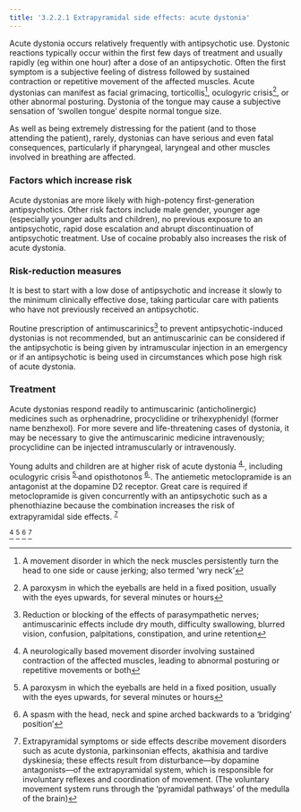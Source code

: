 ```yaml
---
title: '3.2.2.1 Extrapyramidal side effects: acute dystonia'
---
```



Acute dystonia occurs relatively frequently with antipsychotic use. Dystonic reactions typically occur within the first few days of treatment and usually rapidly (eg within one hour) after a dose of an antipsychotic. Often the first symptom is a subjective feeling of distress followed by sustained contraction or repetitive movement of the affected muscles. Acute dystonias can manifest as facial grimacing, torticollis[^1], oculogyric crisis[^2], or other abnormal posturing. Dystonia of the tongue may cause a subjective sensation of ‘swollen tongue’ despite normal tongue size.

As well as being extremely distressing for the patient (and to those attending the patient), rarely, dystonias can have serious and even fatal consequences, particularly if pharyngeal, laryngeal and other muscles involved in breathing are affected.

### Factors which increase risk

Acute dystonias are more likely with high-potency first-generation antipsychotics. Other risk factors include male gender, younger age (especially younger adults and children), no previous exposure to an antipsychotic, rapid dose escalation and abrupt discontinuation of antipsychotic treatment. Use of cocaine probably also increases the risk of acute dystonia.

### Risk-reduction measures

It is best to start with a low dose of antipsychotic and increase it slowly to the minimum clinically effective dose, taking particular care with patients who have not previously received an antipsychotic.

Routine prescription of antimuscarinics[^3] to prevent antipsychotic-induced dystonias is not recommended, but an antimuscarinic can be considered if the antipsychotic is being given by intramuscular injection in an emergency or if an antipsychotic is being used in circumstances which pose high risk of acute dystonia.

### Treatment

Acute dystonias respond readily to antimuscarinic (anticholinergic) medicines such as orphenadrine, procyclidine or trihexyphenidyl (former name benzhexol). For more severe and life-threatening cases of dystonia, it may be necessary to give the antimuscarinic medicine intravenously; procyclidine can be injected intramuscularly or intravenously.

  
<Expander title="Did you know...">
 <p>
  Young adults and children are at higher risk of acute dystonia
  <sup>
   <a class="footnote-ref" href="#fn-4">
    4
   </a>
  </sup>
  , including oculogyric crisis
  <sup>
   <a class="footnote-ref" href="#fn-5">
    5
   </a>
  </sup>
  and opisthotonos
  <sup>
   <a class="footnote-ref" href="#fn-6">
    6
   </a>
  </sup>
  . The antiemetic metoclopramide is an antagonist at the dopamine D2 receptor. Great care is required if metoclopramide is given concurrently with an antipsychotic such as a phenothiazine because the combination increases the risk of extrapyramidal side effects.
  <sup>
   <a class="footnote-ref" href="#fn-7">
    7
   </a>
  </sup>
 </p>
</Expander>

[^4] [^5] [^6] [^7]





[^1]: A movement disorder in which the neck muscles persistently turn the head to one side or cause jerking; also termed ‘wry neck’


[^2]: A paroxysm in which the eyeballs are held in a fixed position, usually with the eyes upwards, for several minutes or hours


[^3]: Reduction or blocking of the effects of parasympathetic nerves; antimuscarinic effects include dry mouth, difficulty swallowing, blurred vision, confusion, palpitations, constipation, and urine retention


[^4]: A neurologically based movement disorder involving sustained contraction of the affected muscles, leading to abnormal posturing or repetitive movements or both


[^5]: A paroxysm in which the eyeballs are held in a fixed position, usually with the eyes upwards, for several minutes or hours


[^6]: A spasm with the head, neck and spine arched backwards to a ‘bridging’ position’


[^7]: Extrapyramidal symptoms or side effects describe movement disorders such as acute dystonia, parkinsonian effects, akathisia and tardive dyskinesia; these effects result from disturbance—by dopamine antagonists—of the extrapyramidal system, which is responsible for involuntary reflexes and coordination of movement. (The voluntary movement system runs through the ‘pyramidal pathways’ of the medulla of the brain)
